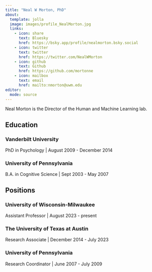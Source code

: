 ```yaml
---
title: "Neal W Morton, PhD"
about:
  template: jolla
  image: images/profile_NealMorton.jpg
  links:
    - icon: share
      text: Bluesky
      href: https://bsky.app/profile/nealmorton.bsky.social
    - icon: twitter
      text: twitter
      href: https://twitter.com/NealWMorton
    - icon: github
      text: Github
      href: https://github.com/mortonne
    - icon: mailbox
      text: email
      href: mailto:nmorton@uwm.edu
editor: 
  mode: source
---
```


Neal Morton is the Director of the Human and Machine Learning lab.

## Education

### Vanderbilt University

PhD in Psychology | August 2009 - December 2014

### University of Pennsylvania

B.A. in Cognitive Science | Sept 2003 - May 2007

## Positions

### University of Wisconsin-Milwaukee

Assistant Professor | August 2023 - present

### The University of Texas at Austin

Research Associate | December 2014 - July 2023

### University of Pennsylvania

Research Coordinator | June 2007 - July 2009
